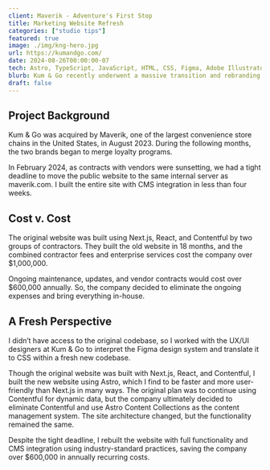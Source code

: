 ```yaml
---
client: Maverik - Adventure's First Stop
title: Marketing Website Refresh
categories: ["studio tips"]
featured: true
image: ./img/kng-hero.jpg
url: https://kumandgo.com/
date: 2024-08-26T00:00:00-07
tech: Astro, TypeScript, JavaScript, HTML, CSS, Figma, Adobe Illustrator, Photoshop
blurb: Kum & Go recently underwent a massive transition and rebranding of their loyalty program. Working with the Figma design system created by their awesome UI/UX team, I completely rebuilt the Kum & Go public website from scratch within a tight deadline of four weeks, saving the company over $600,000 per year.
draft: false
---
```


## Project Background

<div class="hr-div"></div>

Kum & Go was acquired by Maverik, one of the largest convenience store chains in the United States, in August 2023. During the following months, the two brands began to merge loyalty programs.

In February 2024, as contracts with vendors were sunsetting, we had a tight deadline to move the public website to the same internal server as maverik.com. I built the entire site with CMS integration in less than four weeks.

## Cost v. Cost

<div class="hr-div"></div>

The original website was built using Next.js, React, and Contentful by two groups of contractors. They built the old website in 18 months, and the combined contractor fees and enterprise services cost the company over $1,000,000.

Ongoing maintenance, updates, and vendor contracts would cost over $600,000 annually. So, the company decided to eliminate the ongoing expenses and bring everything in-house.

## A Fresh Perspective

<div class="hr-div"></div>

I didn’t have access to the original codebase, so I worked with the UX/UI designers at Kum & Go to interpret the Figma design system and translate it to CSS within a fresh new codebase.

Though the original website was built with Next.js, React, and Contentful, I built the new website using Astro, which I find to be faster and more user-friendly than Next.js in many ways. The original plan was to continue using Contentful for dynamic data, but the company ultimately decided to eliminate Contentful and use Astro Content Collections as the content management system. The site architecture changed, but the functionality remained the same.

Despite the tight deadline, I rebuilt the website with full functionality and CMS integration using industry-standard practices, saving the company over $600,000 in annually recurring costs.
